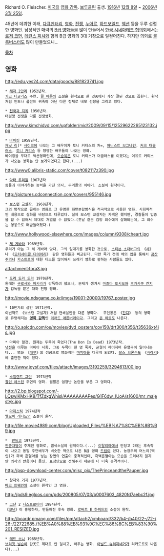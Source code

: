Richard O. Fleischer. [[미국]]의 [[영화 감독]]. [[브루클린]] 출생. [[1916년]] [[12월 8일]] ~ [[2006년]] [[3월 25일]].

45년에 데뷔한 이래, [[다큐멘터리]], [[영화]], [[전쟁]], [[누아르]], [[하드보일드]], [[액션]] 등을 두루 섭렵한 영화인. 남성적인 매력의 [[B급 영화]]들을 많이 만들어서 [http://www.cinematheque.seoul.kr/rgboard/addon.php?file=programdb.php&md=read&no=458 한국 시네마테크 협의회]에서는 [[로저 코먼]], [[테런스 피셔]]와 함께 B급 영화의 3대 거장으로 일컫어진다. 하지만 의외로 [[블록버스터]]도 많이 만들었으니...

[[목차]]

== 영화 ==
http://edu.yes24.com/data/goods/881823741.jpg
 * [[해저 2만리]] 1952년작.
 [[커크 더글러스]] 주연. [[쥘 베른]]의 소설을 원작으로 한 것중에서 가장 잘된 것으로 꼽힌다. 원작처럼 인도나 폴란드 귀족이 아닌 다른 정체로 네모 선장을 그리고 있다.

 * [[천국과 지옥]] 1956년작.
 태평양 전쟁을 다룬 전쟁영화. 

http://www.kimchidvd.com/upfolder/mid/2009/09/15/12529622295123132.jpg
 * [[바이킹]] 1958년작.
 [[재닛 리]][* [[사이코]]에 나오는 그 배우이자 토니 커티스의 처=, [[어니스트 보그나인]], [[커크 더글러스]], [[토니 커티스]] 등 쟁쟁한 배우들이 나오는 영화.
 바이킹을 무대로 액션영화인데, [[오승욱]]은 토니 커티스가 더글러스를 이겼다는 이유로 커티스가 나오는 영화는 안 보게되었다고 한다.(...)

http://www0.alibris-static.com/cover/t082117z390.jpg
 * [[닥터 두리틀]] 1967년작
 동물과 이야기하는 능력을 가진 의사, 두리틀의 이야기. 소설이 원작이다.

http://pictures.cdconnection.com/covers/955146.jpg
 * [[보스턴]] [[교살]]자. 1968년작.
 그의 명작으로 꼽히는 영화로 그 유명한 화면분할방식을 적극적으로 사용한 영화. 사회파적인 내용으로 실화를 바탕으로 다루었다. 실제 보스턴 교살자는 자백은 했지만, 경찰들이 입증을 할 수 없어서 제대로 처벌할 수 없었다.(훗날 같은 감방 죄수에게 살해되는데, 그 죄수는 영웅으로 떠받들어졌다.)

http://www.hollywood-elsewhere.com/images/column/9308/cheart.jpg
 * [[체 게바라]] 1969년작.
 우리가 아는 그 체 게바라 맞다. 그의 일대기를 영화한 것으로, [[스티븐 소더버그]]의 《[[체]]》나 《[[모터사이클 다이어리]]》 같은 영화들과 비교된다. 다만 죽기 전에 체의 입을 통해서 [[공산주의]]나 [[카스트로]]에 대한 디스를 많이해서 쓰레기 영화로 평하는 사람들도 있다.

attachment:tora3.jpg
 * [[도라 도라 도라]] 1970년작.
 원래는 [[구로사와 아키라]]가 감독하려 했으나, 문제가 생겨서 [[마츠다 토시오]]와 [[후카사쿠 킨지]]가 감독을 맡은 대하 전쟁 영화.

http://movie.ndsgame.co.kr/imgs/19001-20000/19767_poster.jpg
 * 10번가의 살인 1971년작.
 이번작도 《보스턴 교살자》처럼 연쇄살인을 다룬 영화다.  주인공은 《[[간디]]》 등의 영화로 유명해지는 '''[[영화 감독]]'''인 [[리처드 애튼버러]]이다. 그리고 [[존 허트]]도 나온다.

http://o.aolcdn.com/os/movies/dvd_posters/cov150/drt300/t356/t35636xt4is.jpg
 * 마피아 혈전. 원제는 두목이 죽었다(The Don Is Dead) 1973년작.
 [[냉전]]을 이루는 마피아 사회. 그중 두목이 한 명 죽자, 균형이 깨어지며 유혈극이 일어나는데... 영화 《[[대부]]》의 성공으로 영화계는 [[마피아]]를 다루게 되었다. [[찰스 브론슨]]도 《[[바라키]]》에 출연한 적이 있다.

http://www.joysf.com/files/attach/images/3192259/3294613/00.jpg
 * [[소일렌트 그린]]  1973년작
 [[찰턴 헤스턴]] 주연의 영화. 결말은 엄청난 논란을 부른 그 영화다.

http://2.bp.blogspot.com/-LQswiKMxHK8/TfZdxgWnisI/AAAAAAAAPes/G1F6dw_IUoA/s1600/mr_majestyk.jpg

 * [[마제스틱]] 1974년작
 [[엘모어 레너드]]의 소설이 원작.

http://file.movie4989.com/blog/Uploaded_Files/%EB%A7%8C%EB%8B%B9.jpg
 *  [[만딩고]] 1975년작.
 [[인종차별]]이 주제인 영화로, 엽색소설이 원작이다.(...) [[이탈리아]]에서 만딩고 2라는 후속작이 나오고 동일 주연배우가 비슷한 역으로 나온 B급 영화 [[드럼]]이 있다. 농장주의 며느리(백인)가 흑백 혼혈아를 낳는 장면의 연출이 충격적인데, 흑백혼혈아는 모습을 드러내지 않지만 의사의 반응이나 몸짓, 표정만으로 전해주기 때문에 더 더욱 충격적이다.

http://psp-download-center.com/misc_pix/ThePrinceandthePauper.jpg
 * [[왕자와 거지]] 1977년작.
 [[마크 트웨인]]의 소설이 원작인 그 영화.

http://pds9.egloos.com/pds/200805/07/03/b0007603_4820fd7aebc2f.jpg
 * [[코난]] 2 [[디스트로이어]] 1984년작.
 《[[코난]]》이 흥행하자, 만들어진 후속 영화. [[로버트 E 하워드]]의 소설이 원작.

http://boardr.pmang.com/files/pm/attach2/cmboard/332/b4-/b40/22-/72-/26-/22722685./%EB%A0%88%EB%93%9C%EC%86%8C%EB%83%90%201_RESIZED.jpg
 * [[레드 소냐]] 1985년작.
 [[브리짓 닐슨]]이 갑옷도 제대로 안 걸치고, 싸우는 영화. [[아널드 슈워제네거]]가 리카도르로 나온다(...)   
